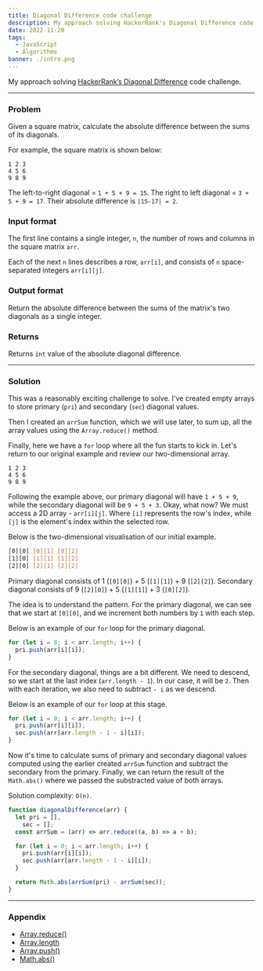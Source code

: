 ```yaml
---
title: Diagonal Difference code challenge
description: My approach solving HackerRank's Diagonal Difference code challenge
date: 2022-11-20
tags:
  - JavaScript
  - Algorithms
banner: ./intro.png
---
```


My approach solving [HackerRank’s Diagonal Difference](https://www.hackerrank.com/challenges/diagonal-difference/problem) code challenge.

---

### Problem

Given a square matrix, calculate the absolute difference between the sums of its diagonals.

For example, the square matrix is shown below:

```
1 2 3
4 5 6
9 8 9
```

The left-to-right diagonal = `1 + 5 + 9 = 15`. The right to left diagonal = `3 + 5 + 9 = 17`. Their absolute difference is `|15-17| = 2`.

### Input format

The first line contains a single integer, `n`, the number of rows and columns in the square matrix `arr`.

Each of the next `n` lines describes a row, `arr[i]`, and consists of `n` space-separated integers `arr[i][j]`.

### Output format

Return the absolute difference between the sums of the matrix's two diagonals as a single integer.

### Returns

Returns `int` value of the absolute diagonal difference.

---

### Solution

This was a reasonably exciting challenge to solve. I've created empty arrays to store primary (`pri`) and secondary (`sec`) diagonal values.

Then I created an `arrSum` function, which we will use later, to sum up, all the array values using the `Array.reduce()` method.

Finally, here we have a `for` loop where all the fun starts to kick in. Let's return to our original example and review our two-dimensional array.

```
1 2 3
4 5 6
9 8 9
```

Following the example above, our primary diagonal will have `1 + 5 + 9`, while the secondary diagonal will be `9 + 5 + 3`. Okay, what now? We must access a 2D array - `arr[i][j]`. Where `[i]` represents the row's index, while `[j]` is the element's index within the selected row.

Below is the two-dimensional visualisation of our initial example.

```bash
[0][0] [0][1] [0][2]
[1][0] [1][1] [1][2]
[2][0] [2][1] [2][2]
```

Primary diagonal consists of 1 (`[0][0]`) + 5 (`[1][1]`) + 9 (`[2][2]`).
Secondary diagonal consists of 9 (`[2][0]`) + 5 (`[1][1]`) + 3 (`[0][2]`).

The idea is to understand the pattern. For the primary diagonal, we can see that we start at `[0][0]`, and we increment both numbers by `1` with each step.

Below is an example of our `for` loop for the primary diagonal.

```js
for (let i = 0; i < arr.length; i++) {
  pri.push(arr[i][i]);
}
```

For the secondary diagonal, things are a bit different. We need to descend, so we start at the last index (`arr.length - 1`). In our case, it will be `2`. Then with each iteration, we also need to subtract `- i` as we descend.

Below is an example of our `for` loop at this stage.

```js {3}
for (let i = 0; i < arr.length; i++) {
  pri.push(arr[i][i]);
  sec.push(arr[arr.length - 1 - i][i]);
}
```

Now it's time to calculate sums of primary and secondary diagonal values computed using the earlier created `arrSum` function and subtract the secondary from the primary. Finally, we can return the result of the `Math.abs()` where we passed the substracted value of both arrays.

Solution complexity: `O(n)`.

```js
function diagonalDifference(arr) {
  let pri = [],
    sec = [];
  const arrSum = (arr) => arr.reduce((a, b) => a + b);

  for (let i = 0; i < arr.length; i++) {
    pri.push(arr[i][i]);
    sec.push(arr[arr.length - 1 - i][i]);
  }

  return Math.abs(arrSum(pri) - arrSum(sec));
}
```

---

### Appendix

- [Array.reduce()](https://developer.mozilla.org/en-US/docs/Web/JavaScript/Reference/Global_Objects/Array/reduce)
- [Array.length](https://developer.mozilla.org/en-US/docs/Web/JavaScript/Reference/Global_Objects/Array/length)
- [Array.push()](https://developer.mozilla.org/en-US/docs/Web/JavaScript/Reference/Global_Objects/Array/push)
- [Math.abs()](https://developer.mozilla.org/en-US/docs/Web/JavaScript/Reference/Global_Objects/Math/abs)
